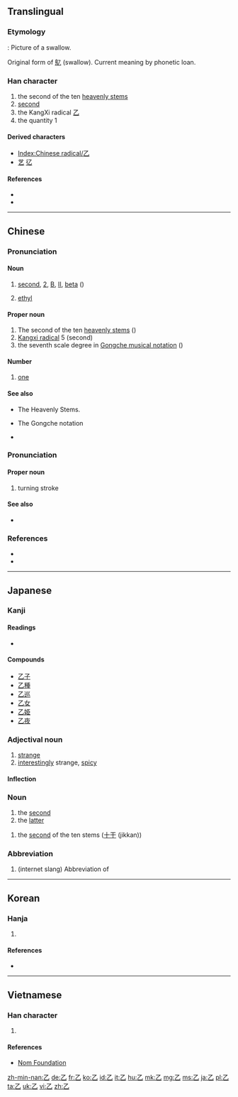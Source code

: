 {{also|之}}
==Translingual==
{{stroke order|type=animate}}

===Etymology===
{{Han etyl}}
{{liushu|p}} : Picture of a swallow.

Original form of [[鳦]] (swallow). Current meaning by phonetic loan.

===Han character===
{{Han char|rn=5|rad=乙|as=00|sn=1|four=17710|canj=NU}}

# the second of the ten [[heavenly stem]]s
# [[second]]
# the KangXi radical [[Index:Chinese radical/乙|乙]]
# the quantity 1

====Derived characters====
* [[Index:Chinese radical/乙]]
* [[艺]] [[𢒼]]

====References====
* {{Han ref|kx=0083.150|dkj=00161|dj=0167.070|hdz=10047.040|uh=4E59|ud=20057|bh=A441|bd=42049}}
* {{cite web
| url = http://www.hanziyuan.com/result.php?zi=乙
| title = 乙
| work = 字源
| language = Mandarin
| accessdate = 2014-03-21}}

----

==Chinese==
{{zh-forms}}

===Pronunciation===
{{zh-pron
|m=yǐ
|c=jyut3,jyut6
|h=
|mn=it
|h=poj=yetl; gd=jat7 [Meixian], zit<sup>7</sup>, zet<sup>7</sup> [Hailu];hpy=yad5
|w=4iq
|mc=y
|oc=y
|cat=n,pn,num
}}

====Noun====
{{zh-noun}}
# [[second]], [[2]], [[B]], [[II]], [[beta]] ({{non-gloss definition|used for unnamed people or object, to enumarate headings in a list, for grade}})
#: {{zh-usex|路人 甲 和 路人 '''乙'''。|Person A and person B / Person 1 and Person 2.}}
#: {{zh-usex|他 法语 成绩 得 了 '''乙'''。|He got a '''B''' in French.}} 
#: {{zh-usex|乙肝|hepatitis '''B'''}}
# {{context|chemistry|lang=zh}} [[ethyl]]

====Proper noun====
{{zh-proper noun}}

# The second of the ten [[heavenly stem|heavenly stems]] ({{zh-l|天干}})
# [[w:Kangxi_radical|Kangxi radical]] 5 (second)
# the seventh scale degree in [[w:Gongche_notation|Gongche musical notation]] ({{zh-l|工尺譜}}) 

====Number====
{{zh-num}}

# {{context|literary|lang=zh}} [[one]]
#: {{zh-usex|@( 公文 @)… 加 '''乙''' 份。|(In official letters) …added '''one''' copy.}}

====See also====
* {{zh-l|天干}} The Heavenly Stems.
* {{zh-l|工尺譜}} The Gongche notation
* {{projectlink|pedia|Kangxi_radical|Kangxi radical}}

===Pronunciation===
{{zh-pron
|m=zhé
|cat=pn
}}

====Proper noun====
{{zh-proper noun}}

# {{qualifier|chinese strokes}} turning stroke 

====See also====
* {{projectlink|pedia|Stroke_(CJKV_character)|Chinese strokes}}

===References===
* {{cite web|url=http://www.mdbg.net/chindict/chindict.php?page=worddict&wdrst=0&wdqb=乙|title=乙|work=MDBG English to Chinese dictionary (based on CC-CEDICT)|language=Mandarin/English|accessdate=2014-02-13}}
* {{cite web
| url = http://www.jukuu.com/index.php
| title = Jukuu
| work = Jukuu
| language = Mandarin/English
| accessdate = 2014-03-21}}

----

==Japanese==

===Kanji===
{{ja-kanji|grade=c|rs=乙00}}

====Readings====
* {{ja-readings|goon=[[おつ]] (otsu), [[おち]] (ochi)|kanon=[[いつ]] (itsu)|kun=[[きのと]] (kinoto), [[おと]] (oto)}}

====Compounds====
* [[乙子]]
* [[乙種]]
* [[乙巡]]
* [[乙女]]
* [[乙姫]]
* [[乙夜]]

===Adjectival noun===
{{ja-adj|infl=na|おつ}}

# [[strange]]
# [[interestingly]] strange, [[spicy]]

====Inflection====
{{ja-na|おつ}}

===Noun===
{{ja-noun|おつ}}

# the [[second]]
# the [[latter]]

{{ja-noun|きのと}}

# the [[second]] of the ten stems ([[十干]] (jikkan))

===Abbreviation===
{{rfc-header|Abbreviation}}
{{head|ja|abbreviation}}

# (internet slang) Abbreviation of {{ja-r|お疲れ様です|おつかれさま です}}

----

==Korean==

===Hanja===
{{ko-hanja|hangeul=을|rv=eul|mr=ŭl|eumhun=새|ehrv=sae|ehmr=sae|ehy=}}

# {{defn|lang=ko|sort=乙00}}

====References====
* {{Hanja ref|nav=10977}}

[[Category:CJKV radicals| ]]

----

==Vietnamese==

===Han character===
{{vi-hantu|[[ất]], [[át]], [[ắc]], [[ắt]], [[hắt]], [[ặc]], [[lớt]]|rs=乙00}}

# {{defn|lang=vi|sort=乙00}}

====References====
*[http://nomfoundation.org/common/nom_details.php?codepoint=4e59 Nom Foundation]

[[zh-min-nan:乙]]
[[de:乙]]
[[fr:乙]]
[[ko:乙]]
[[id:乙]]
[[it:乙]]
[[hu:乙]]
[[mk:乙]]
[[mg:乙]]
[[ms:乙]]
[[ja:乙]]
[[pl:乙]]
[[ta:乙]]
[[uk:乙]]
[[vi:乙]]
[[zh:乙]]
